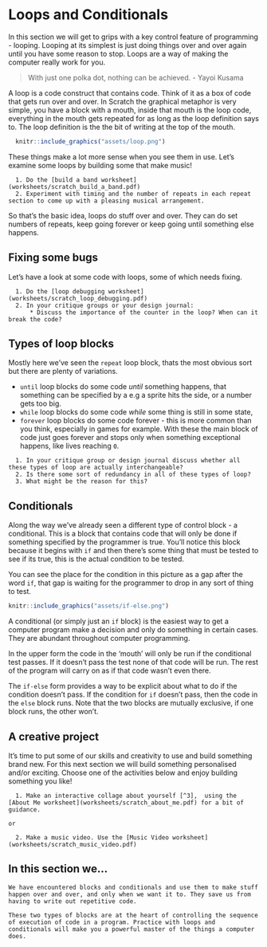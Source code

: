 # Loops and Conditionals

In this section we will get to grips with a key control feature of programming - looping. Looping at its simplest is just doing things over and over again until you have some reason to stop. Loops are a way of making the computer really work for you.

> With just one polka dot, nothing can be achieved.
 - Yayoi Kusama

A loop is a code construct that contains code. Think of it as a box of code that gets run over and over. In Scratch the graphical metaphor is very simple, you have a block with a mouth, inside that mouth is the loop code, everything in the mouth gets repeated for as long as the loop definition says to. The loop definition is the the bit of writing at the top of the mouth.

```r
  knitr::include_graphics("assets/loop.png")
```

These things make a lot more sense when you see them in use. Let's examine some loops by building some that make music!

```block2
  
  1. Do the [build a band worksheet](worksheets/scratch_build_a_band.pdf)
  2. Experiment with timing and the number of repeats in each repeat section to come up with a pleasing musical arrangement.

```

So that's the basic idea, loops do stuff over and over. They can do set numbers of repeats, keep going forever or keep going until something else happens.

## Fixing some bugs

Let's have a look at some code with loops, some of which needs fixing. 

```block2

  1. Do the [loop debugging worksheet](worksheets/scratch_loop_debugging.pdf)
  2. In your critique groups or your design journal:
      * Discuss the importance of the counter in the loop? When can it break the code?

```

## Types of loop blocks

Mostly here we've seen the `repeat` loop block, thats the most obvious sort but there are plenty of variations. 

  * `until` loop blocks do some code _until_ something happens, that something can be specified by a  e.g a sprite hits the side, or a number gets too big.
  * `while` loop blocks do some code _while_ some thing is still in some state, 
  * `forever` loop blocks do some code forever - this is more common than you think, especially in games for example. With these the main block of code just goes forever and stops only when something exceptional happens, like lives reaching `0`.

```block2
  1. In your critique group or design journal discuss whether all these types of loop are actually interchangeable? 
  2. Is there some sort of redundancy in all of these types of loop? 
  3. What might be the reason for this?

```

## Conditionals

Along the way we've already seen a different type of control block - a conditional. This is a block that contains code that will only be done if something specified by the programmer is true. You'll notice this block because it begins with `if` and then there's some thing that must be tested to see if its true, this is the actual condition to be tested.

You can see the place for the condition in this picture as a gap after the word `if`, that gap is waiting for the programmer to drop in any sort of thing to test.

```r
knitr::include_graphics("assets/if-else.png")
```

A conditional (or simply just an `if` block) is the easiest way to get a computer program make a decision and only do something in certain cases. They are abundant throughout computer programming.

In the upper form the code in the 'mouth' will only be run if the conditional test passes. If it doesn't pass the test none of that code will be run. The rest of the program will carry on as if that code wasn't even there.

The `if-else` form provides a way to be explicit about what to do if the condition doesn't pass. If the condition for `if` doesn't pass, then the code in the `else` block runs. Note that the two blocks are mutually exclusive, if one block runs, the other won't. 


## A creative project

It's time to put some of our skills and creativity to use and build something brand new. For this next section we will build something personalised and/or exciting. Choose one of the activities below and enjoy building something you like!

```block2

  1. Make an interactive collage about yourself [^3],  using the [About Me worksheet](worksheets/scratch_about_me.pdf) for a bit of guidance.

or

  2. Make a music video. Use the [Music Video worksheet](worksheets/scratch_music_video.pdf) 

```

## In this section we...

```block2
We have encountered blocks and conditionals and use them to make stuff happen over and over, and only when we want it to. They save us from having to write out repetitive code.

These two types of blocks are at the heart of controlling the sequence of execution of code in a program. Practice with loops and conditionals will make you a powerful master of the things a computer does.
```


[^3]: Or an alter-ego you've constructed for the purposes of this exercise!